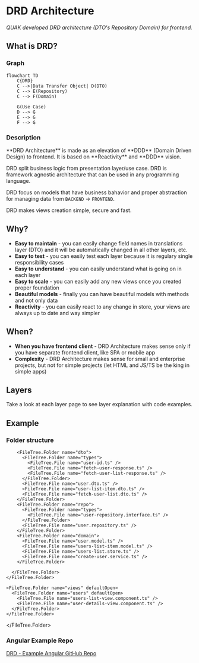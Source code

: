
# DRD Architecture

*QUAK developed DRD architecture (DTO's Repository Domain) for frontend.*

## What is DRD?

### Graph

```mermaid
flowchart TD
    C{DRD}
    C -->|Data Transfer Object| D(DTO)
    C --> E(Repository)
    C --> F(Domain)

    G(Use Case)
    D --> G
    E --> G
    F --> G
```

### Description

<Callout emoji="👾" type="info">
  **DRD Architecture** is made as an elevation of **DDD** (Domain Driven Design) to frontend. It is based on **Reactivity** and **DDD** vision.
</Callout>

DRD split business logic from presentation layer/use case. DRD is framework agnostic architecture that can be used in any programming language.

DRD focus on models that have business bahavior and proper abstraction for managing data from `BACKEND` &rarr; `FRONTEND`.

DRD makes views creation simple, secure and fast.

## Why?

- **Easy to maintain** - you can easily change field names in translations layer (DTO) and it will be automatically changed in all other layers, etc.
- **Easy to test** - you can easily test each layer because it is regulary single responsibility cases
- **Easy to understand** - you can easily understand what is going on in each layer
- **Easy to scale** - you can easily add any new views once you created proper foundation
- **Beautiful models** - finally you can have beautiful models with methods and not only data
- **Reactivity** - you can easily react to any change in store, your views are always up to date and way simpler

## When?

- **When you have frontend client** - DRD Architecture makes sense only if you have separate frontend client, like SPA or mobile app
- **Complexity** - DRD Architecture makes sense for small and enterprise projects, but not for simple projects (let HTML and JS/TS be the king in simple apps)

## Layers

Take a look at each layer page to see layer explanation with code examples.

<Cards>
  <Card title="👤 1. DTO" href="/learn/architecture/drd-frontend/dto" />
  <Card title="🏪 2. Repository" href="/learn/architecture/drd-frontend/repository" />
  <Card title="💰 3. Domain" href="/learn/architecture/drd-frontend/domain" />
  <Card title="📈 4. Use Case" href="/learn/architecture/drd-frontend/use-case" />
</Cards>


## Example

### Folder structure

<FileTree>
  <FileTree.Folder name="src" defaultOpen>
    <FileTree.Folder name="features" defaultOpen>
      <FileTree.Folder name="users" defaultOpen>

        <FileTree.Folder name="dto">
          <FileTree.Folder name="types">
            <FileTree.File name="user-id.ts" />
            <FileTree.File name="fetch-user-response.ts" />
            <FileTree.File name="fetch-user-list-response.ts" />
          </FileTree.Folder>
          <FileTree.File name="user.dto.ts" />
          <FileTree.File name="user-list-item.dto.ts" />
          <FileTree.File name="fetch-user-list.dto.ts" />
        </FileTree.Folder>
        <FileTree.Folder name="repo">
          <FileTree.Folder name="types">
            <FileTree.File name="user-repository.interface.ts" />
          </FileTree.Folder>
          <FileTree.File name="user.repository.ts" />
        </FileTree.Folder>
        <FileTree.Folder name="domain">
          <FileTree.File name="user.model.ts" />
          <FileTree.File name="users-list-item.model.ts" />
          <FileTree.File name="users-list.store.ts" />
          <FileTree.File name="create-user.service.ts" />
        </FileTree.Folder>
      
      </FileTree.Folder>
    </FileTree.Folder>

    <FileTree.Folder name="views" defaultOpen>
      <FileTree.Folder name="users" defaultOpen>
        <FileTree.File name="users-list-view.component.ts" />
        <FileTree.File name="user-details-view.component.ts" />
      </FileTree.Folder>
    </FileTree.Folder>
  </FileTree.Folder>
</FileTree>

### Angular Example Repo

[DRD - Example Angular GitHub Repo](https://github.com/Walikuperek/DRD-frontend-architecture)

